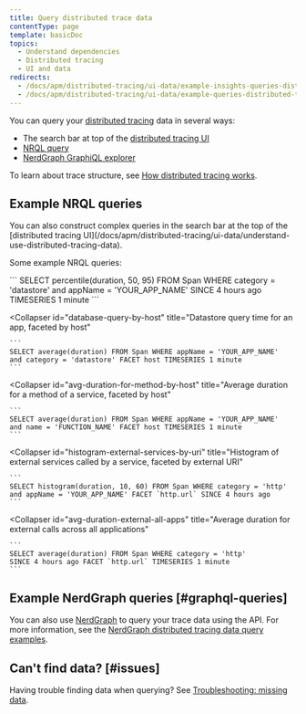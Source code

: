 ```yaml
---
title: Query distributed trace data
contentType: page
template: basicDoc
topics:
  - Understand dependencies
  - Distributed tracing
  - UI and data
redirects:
  - /docs/apm/distributed-tracing/ui-data/example-insights-queries-distributed-trace-data
  - /docs/apm/distributed-tracing/ui-data/example-queries-distributed-trace-data
---
```


You can query your [distributed tracing](/docs/understand-dependencies/distributed-tracing/get-started/introduction-distributed-tracing) data in several ways:

* The search bar at top of the [distributed tracing UI](/docs/apm/distributed-tracing/ui-data/understand-use-distributed-tracing-data)
* [NRQL query](#example-nrql-queries)
* [NerdGraph GraphiQL explorer](/docs/apis/graphql-api/tutorials/query-distributed-trace-data-using-graphql-api)

To learn about trace structure, see [How distributed tracing works](/docs/understand-dependencies/distributed-tracing/get-started/how-new-relic-distributed-tracing-works).

## Example NRQL queries

<Callout variant="tip">
  You can also construct complex queries in the search bar at the top of the [distributed tracing UI](/docs/apm/distributed-tracing/ui-data/understand-use-distributed-tracing-data).
</Callout>

Some example NRQL queries:

<CollapserGroup>
  <Collapser
    id="percentile-datastore"
    title="Datastore time percentile for an app"
  >
    ```
    SELECT percentile(duration, 50, 95) FROM Span WHERE category = 'datastore' 
    and appName = 'YOUR_APP_NAME' SINCE 4 hours ago TIMESERIES 1 minute
    ```
  </Collapser>

  <Collapser
    id="database-query-by-host"
    title="Datastore query time for an app, faceted by host"
  >
    ```
    SELECT average(duration) FROM Span WHERE appName = 'YOUR_APP_NAME' 
    and category = 'datastore' FACET host TIMESERIES 1 minute
    ```
  </Collapser>

  <Collapser
    id="avg-duration-for-method-by-host"
    title="Average duration for a method of a service, faceted by host"
  >
    ```
    SELECT average(duration) FROM Span WHERE appName = 'YOUR_APP_NAME'
    and name = 'FUNCTION_NAME' FACET host TIMESERIES 1 minute
    ```
  </Collapser>

  <Collapser
    id="histogram-external-services-by-uri"
    title="Histogram of external services called by a service, faceted by external URI"
  >
    ```
    SELECT histogram(duration, 10, 60) FROM Span WHERE category = 'http'
    and appName = 'YOUR_APP_NAME' FACET `http.url` SINCE 4 hours ago
    ```
  </Collapser>

  <Collapser
    id="avg-duration-external-all-apps"
    title="Average duration for external calls across all applications"
  >
    ```
    SELECT average(duration) FROM Span WHERE category = 'http'
    SINCE 4 hours ago FACET `http.url` TIMESERIES 1 minute
    ```
  </Collapser>
</CollapserGroup>

## Example NerdGraph queries [#graphql-queries]

You can also use [NerdGraph](/docs/apis/graphql-api/get-started/introduction-new-relic-nerdgraph) to query your trace data using the API. For more information, see the [NerdGraph distributed tracing data query examples](/docs/apis/graphql-api/tutorials/query-distributed-trace-data-using-graphql-api).

## Can't find data? [#issues]

Having trouble finding data when querying? See [Troubleshooting: missing data](/docs/apm/distributed-tracing/troubleshooting/troubleshooting-missing-trace-data).
